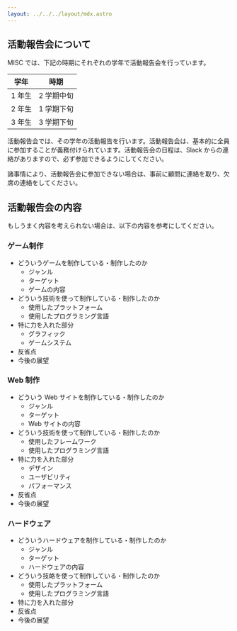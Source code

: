 ```yaml
---
layout: ../../../layout/mdx.astro
---
```



## 活動報告会について

MISC では、下記の時期にそれぞれの学年で活動報告会を行っています。

| 学年   | 時期     |
|------|--------|
| 1 年生 | 2 学期中旬 |
| 2 年生 | 1 学期下旬 |
| 3 年生 | 3 学期下旬 |

活動報告会では、その学年の活動報告を行います。活動報告会は、基本的に全員に参加することが義務付けられています。活動報告会の日程は、Slack からの連絡がありますので、必ず参加できるようにしてください。

諸事情により、活動報告会に参加できない場合は、事前に顧問に連絡を取り、欠席の連絡をしてください。

## 活動報告会の内容

もしうまく内容を考えられない場合は、以下の内容を参考にしてください。

### ゲーム制作

- どういうゲームを制作している・制作したのか
  - ジャンル
  - ターゲット
  - ゲームの内容
- どういう技術を使って制作している・制作したのか
  - 使用したプラットフォーム
  - 使用したプログラミング言語
- 特に力を入れた部分
  - グラフィック
  - ゲームシステム
- 反省点
- 今後の展望

### Web 制作

- どういう Web サイトを制作している・制作したのか
  - ジャンル
  - ターゲット
  - Web サイトの内容
- どういう技術を使って制作している・制作したのか
  - 使用したフレームワーク
  - 使用したプログラミング言語
- 特に力を入れた部分
  - デザイン
  - ユーザビリティ
  - パフォーマンス
- 反省点
- 今後の展望

### ハードウェア

- どういうハードウェアを制作している・制作したのか
  - ジャンル
  - ターゲット
  - ハードウェアの内容
- どういう技衉を使って制作している・制作したのか
  - 使用したプラットフォーム
  - 使用したプログラミング言語
- 特に力を入れた部分
- 反省点
- 今後の展望

